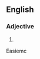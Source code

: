 ==English==

===Adjective===
{{head|en|adjective}}

# {{obsolete spelling of|easy|lang=en}}

Easiemc